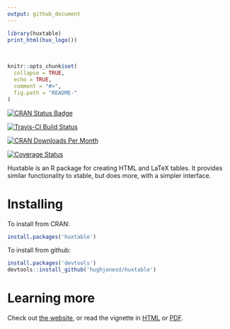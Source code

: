 ```yaml
---
output: github_document
---
```


```r
library(huxtable)
print_html(hux_logo())

```

<!-- README.md is generated from README.Rmd. Please edit that file -->
<br>

```r
knitr::opts_chunk$set(
  collapse = TRUE,
  echo = TRUE,
  comment = "#>",
  fig.path = "README-"
)
```



[![CRAN Status Badge](http://www.r-pkg.org/badges/version/huxtable)](https://cran.r-project.org/package=huxtable)

[![Travis-CI Build Status](https://travis-ci.org/hughjonesd/huxtable.svg?branch=master)](https://travis-ci.org/hughjonesd/huxtable) 

[![CRAN Downloads Per Month](http://cranlogs.r-pkg.org/badges/huxtable)](https://CRAN.R-project.org/package=huxtable)

[![Coverage Status](https://img.shields.io/codecov/c/github/hughjonesd/huxtable/master.svg)](https://codecov.io/github/hughjonesd/huxtable?branch=master)

Huxtable is an R package for creating HTML and LaTeX tables. It provides similar 
functionality to xtable, but does more, with a simpler interface. 

# Installing

To install from CRAN:

```r
install.packages('huxtable')
```

To install from github: 

```r
install.packages('devtools')
devtools::install_github('hughjonesd/huxtable')
```

# Learning more

Check out [the website](http://hughjonesd.github.io/huxtable), or read the vignette in
[HTML](http://hughjonesd.github.io/huxtable/huxtable.html) or [PDF](http://hughjonesd.github.io/huxtable/huxtable.pdf).

